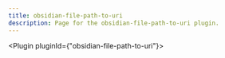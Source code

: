 ---
title: obsidian-file-path-to-uri
description: Page for the obsidian-file-path-to-uri plugin.
---


<Plugin pluginId={"obsidian-file-path-to-uri"}></Plugin>